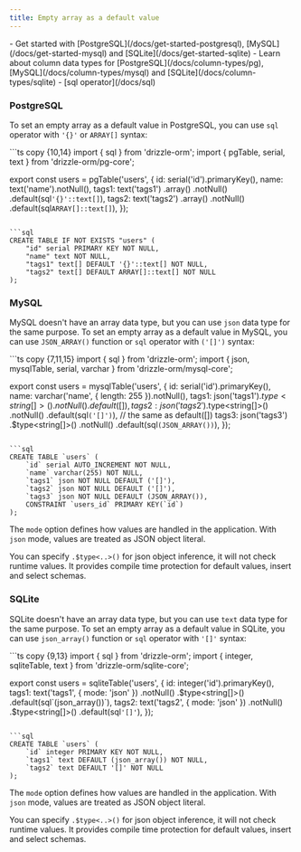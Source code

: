 ```yaml
---
title: Empty array as a default value
---
```



<Prerequisites>
- Get started with [PostgreSQL](/docs/get-started-postgresql), [MySQL](/docs/get-started-mysql) and [SQLite](/docs/get-started-sqlite)
- Learn about column data types for [PostgreSQL](/docs/column-types/pg), [MySQL](/docs/column-types/mysql) and [SQLite](/docs/column-types/sqlite)
- [sql operator](/docs/sql)
</Prerequisites>

### PostgreSQL

To set an empty array as a default value in PostgreSQL, you can use `sql` operator with `'{}'` or `ARRAY[]` syntax:

<Section>
```ts copy {10,14}
import { sql } from 'drizzle-orm';
import { pgTable, serial, text } from 'drizzle-orm/pg-core';

export const users = pgTable('users', {
  id: serial('id').primaryKey(),
  name: text('name').notNull(),
  tags1: text('tags1')
    .array()
    .notNull()
    .default(sql`'{}'::text[]`),
  tags2: text('tags2')
    .array()
    .notNull()
    .default(sql`ARRAY[]::text[]`),
});
```

```sql
CREATE TABLE IF NOT EXISTS "users" (
	"id" serial PRIMARY KEY NOT NULL,
	"name" text NOT NULL,
	"tags1" text[] DEFAULT '{}'::text[] NOT NULL,
	"tags2" text[] DEFAULT ARRAY[]::text[] NOT NULL
);
```
</Section>


### MySQL

MySQL doesn't have an array data type, but you can use `json` data type for the same purpose. To set an empty array as a default value in MySQL, you can use `JSON_ARRAY()` function or `sql` operator with `('[]')` syntax:

<Section>
```ts copy {7,11,15}
import { sql } from 'drizzle-orm';
import { json, mysqlTable, serial, varchar } from 'drizzle-orm/mysql-core';

export const users = mysqlTable('users', {
  id: serial('id').primaryKey(),
  name: varchar('name', { length: 255 }).notNull(),
  tags1: json('tags1').$type<string[]>().notNull().default([]),
  tags2: json('tags2')
    .$type<string[]>()
    .notNull()
    .default(sql`('[]')`), // the same as default([])
  tags3: json('tags3')
    .$type<string[]>()
    .notNull()
    .default(sql`(JSON_ARRAY())`),
});
```

```sql
CREATE TABLE `users` (
	`id` serial AUTO_INCREMENT NOT NULL,
	`name` varchar(255) NOT NULL,
	`tags1` json NOT NULL DEFAULT ('[]'),
	`tags2` json NOT NULL DEFAULT ('[]'),
	`tags3` json NOT NULL DEFAULT (JSON_ARRAY()),
	CONSTRAINT `users_id` PRIMARY KEY(`id`)
);
```
</Section>

The `mode` option defines how values are handled in the application. With `json` mode, values are treated as JSON object literal. 

You can specify `.$type<..>()` for json object inference, it will not check runtime values. It provides compile time protection for default values, insert and select schemas.

### SQLite

SQLite doesn't have an array data type, but you can use `text` data type for the same purpose. To set an empty array as a default value in SQLite, you can use `json_array()` function or `sql` operator with `'[]'` syntax:

<Section>
```ts copy {9,13}
import { sql } from 'drizzle-orm';
import { integer, sqliteTable, text } from 'drizzle-orm/sqlite-core';

export const users = sqliteTable('users', {
  id: integer('id').primaryKey(),
  tags1: text('tags1', { mode: 'json' })
    .notNull()
    .$type<string[]>()
    .default(sql`(json_array())`),
  tags2: text('tags2', { mode: 'json' })
    .notNull()
    .$type<string[]>()
    .default(sql`'[]'`),
});
```

```sql
CREATE TABLE `users` (
	`id` integer PRIMARY KEY NOT NULL,
	`tags1` text DEFAULT (json_array()) NOT NULL,
	`tags2` text DEFAULT '[]' NOT NULL
);
```
</Section>

The `mode` option defines how values are handled in the application. With `json` mode, values are treated as JSON object literal. 

You can specify `.$type<..>()` for json object inference, it will not check runtime values. It provides compile time protection for default values, insert and select schemas.
